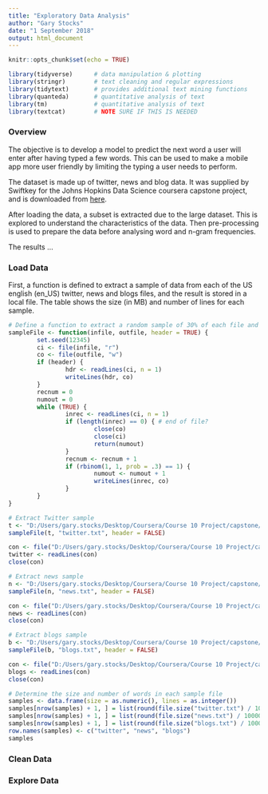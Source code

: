 ```yaml
---
title: "Exploratory Data Analysis"
author: "Gary Stocks"
date: "1 September 2018"
output: html_document
---
```


```r
knitr::opts_chunk$set(echo = TRUE)

library(tidyverse)      # data manipulation & plotting
library(stringr)        # text cleaning and regular expressions
library(tidytext)       # provides additional text mining functions
library(quanteda)       # quantitative analysis of text
library(tm)             # quantitative analysis of text
library(textcat)        # NOTE SURE IF THIS IS NEEDED


```

### Overview
The objective is to develop a model to predict the next word a user will enter after having typed a few words. This can be used to make a mobile app more user friendly by limiting the typing a user needs to perform.

The dataset is made up of twitter, news and blog data. It was supplied by Swiftkey for the Johns Hopkins Data Science coursera capstone project, and is downloaded from [here](https://d396qusza40orc.cloudfront.net/dsscapstone/dataset/Coursera-SwiftKey.zip). 

After loading the data, a subset is extracted due to the large dataset. This is explored to understand the characteristics of the data. Then pre-processing is used to prepare the data before analysing word and n-gram frequencies.

The results ...

### Load Data
First, a function is defined to extract a sample of data from each of the US english (en_US) twitter, news and blogs files, and the result is stored in a local file. The table shows the size (in MB) and number of lines for each sample.

```r

# Define a function to extract a random sample of 30% of each file and store in a file
sampleFile <- function(infile, outfile, header = TRUE) {
        set.seed(12345)
        ci <- file(infile, "r")
        co <- file(outfile, "w")
        if (header) {
                hdr <- readLines(ci, n = 1)
                writeLines(hdr, co)
        }
        recnum = 0
        numout = 0
        while (TRUE) {
                inrec <- readLines(ci, n = 1)
                if (length(inrec) == 0) { # end of file?
                        close(co)
                        close(ci)
                        return(numout)
                }
                recnum <- recnum + 1
                if (rbinom(1, 1, prob = .3) == 1) {
                        numout <- numout + 1
                        writeLines(inrec, co)
                }
        }
}

# Extract Twitter sample
t <- "D:/Users/gary.stocks/Desktop/Coursera/Course 10 Project/capstone/data/en_US/en_US.twitter.txt"
sampleFile(t, "twitter.txt", header = FALSE)

con <- file("D:/Users/gary.stocks/Desktop/Coursera/Course 10 Project/capstone/twitter.txt", "r")
twitter <- readLines(con) 
close(con) 

# Extract news sample
n <- "D:/Users/gary.stocks/Desktop/Coursera/Course 10 Project/capstone/data/en_US/en_US.news.txt"
sampleFile(n, "news.txt", header = FALSE)

con <- file("D:/Users/gary.stocks/Desktop/Coursera/Course 10 Project/capstone/news.txt", "r")
news <- readLines(con) 
close(con) 

# Extract blogs sample
b <- "D:/Users/gary.stocks/Desktop/Coursera/Course 10 Project/capstone/data/en_US/en_US.blogs.txt"
sampleFile(b, "blogs.txt", header = FALSE)

con <- file("D:/Users/gary.stocks/Desktop/Coursera/Course 10 Project/capstone/news.txt", "r")
blogs <- readLines(con) 
close(con) 

# Determine the size and number of words in each sample file
samples <- data.frame(size = as.numeric(), lines = as.integer())
samples[nrow(samples) + 1, ] = list(round(file.size("twitter.txt") / 1000000, 2), length(twitter))
samples[nrow(samples) + 1, ] = list(round(file.size("news.txt") / 1000000, 2), length(news))
samples[nrow(samples) + 1, ] = list(round(file.size("blogs.txt") / 1000000, 2), length(blogs))
row.names(samples) <- c("twitter", "news", "blogs")
samples

```

### Clean Data


### Explore Data

